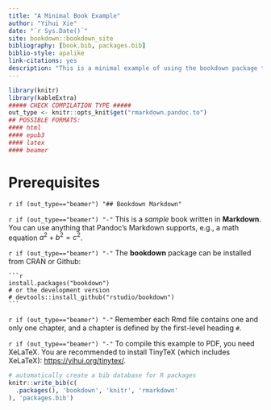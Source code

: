 ```yaml
--- 
title: "A Minimal Book Example"
author: "Yihui Xie"
date: "`r Sys.Date()`"
site: bookdown::bookdown_site
bibliography: [book.bib, packages.bib]
biblio-style: apalike
link-citations: yes
description: "This is a minimal example of using the bookdown package to write a book. The output format for this example is bookdown::gitbook."
---
```


````r
library(knitr)
library(kableExtra)
##### CHECK COMPILATION TYPE #####
out_type <- knitr::opts_knit$get("rmarkdown.pandoc.to")
## POSSIBLE FORMATS:
#### html
#### epub3
#### latex
#### beamer
````

# Prerequisites

`r if (out_type=="beamer") "## Bookdown Markdown"` 

`r if (out_type=="beamer") "-"` This is a _sample_ book written in **Markdown**. You can use anything that Pandoc's Markdown supports, e.g., a math equation $a^2 + b^2 = c^2$.

`r if (out_type=="beamer") "-"` The **bookdown** package can be installed from CRAN or Github:

    ```r
    install.packages("bookdown")
    # or the development version
    # devtools::install_github("rstudio/bookdown")
    ```

`r if (out_type=="beamer") "-"` Remember each Rmd file contains one and only one chapter, and a chapter is defined by the first-level heading `#`.

`r if (out_type=="beamer") "-"` To compile this example to PDF, you need XeLaTeX. You are recommended to install TinyTeX (which includes XeLaTeX): <https://yihui.org/tinytex/>.

```r
# automatically create a bib database for R packages
knitr::write_bib(c(
  .packages(), 'bookdown', 'knitr', 'rmarkdown'
), 'packages.bib')
```
